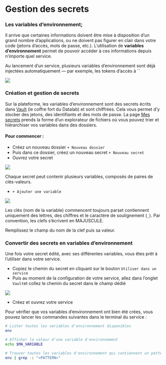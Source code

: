 # Gestion des secrets

### Les variables d'environnement;

Il arrive que certaines informations doivent être mise à disposition d'un grand nombre d'applications, ou ne doivent pas figurer en clair dans votre code (jetons d'accès, mots de passe, etc.). L'utilisation de **variables d'environnement** permet de pouvoir accéder à ces informations depuis n'importe quel service.

Au lancement d'un service, plusieurs variables d'environnement sont déjà injectées automatiquement — par exemple, les tokens d'accès à ``

![](../img/secret.png)

### Création et gestion de secrets

Sur la plateforme, les variables d'environnement sont des secrets écrits dans [Vault](https://www.vaultproject.io) (le coffre fort du Datalab) et sont chiffrées. Cela vous permet d'y stocker des jetons, des identifiants et des mots de passe. La page [Mes secrets](https://datalab.sspcloud.fr/my-secrets/) prends la forme d'un explorateur de fichiers où vous pouvez trier et hiérarchiser vos variables dans des dossiers.

#### Pour commencer :

* Créez un nouveau dossier `+ Nouveau dossier`
* Puis dans ce dossier, créez un nouveau secret `+ Nouveau secret`
* Ouvrez votre secret

![](../img/toolbarsecret.png)

Chaque secret peut contenir plusieurs variables, composés de paires de clés-valeurs.

* `+ Ajouter une variable`

![](../img/secrettable.png)

::: {.callout-note}
Les clés (nom de la variable) commencent toujours par`$`et contiennent uniquement des lettres, des chiffres et le caractère de soulignement (`_`). Par convention, les clefs s'écrivent en MAJUSCULE.
:::

Remplissez le champ du nom de la clef puis sa valeur.

### Convertir des secrets en variables d'environnement

Une fois votre secret édité, avec ses différentes variables, vous êtes prêt à l'utiliser dans votre service.

* Copiez le chemin du secret en cliquant sur le bouton `Utiliser dans un service`
* Puis au moment de la configuration de votre service, allez dans l'onglet `Vault`et collez le chemin du secret dans le champ dédié

![](../img/secret-config.png)

* Créez et ouvrez votre service

Pour vérifier que vos variables d'environnement ont bien été crées, vous pouvez lancer les commandes suivantes dans le terminal du service :

```bash
# Lister toutes les variables d'environnement disponibles
env 

# Afficher la valeur d'une variable d'environnement
echo $MA_VARIABLE 

# Trouver toutes les variables d'environnement qui contiennent un pattern donné
env | grep -i "<PATTERN>"
```
